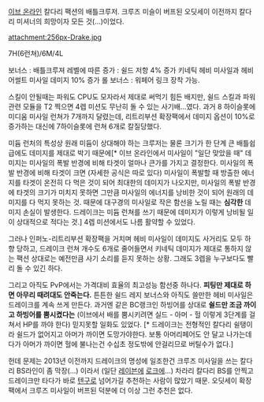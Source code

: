 [[이브 온라인]] 칼다리 팩션의 배틀크루저. 크루즈 미슬이 버프된 오딧세이 이전까지 칼다리 미셔너의 희망이자 모든 것(...)이었다.

attachment:256px-Drake.jpg

7H(6런쳐)/6M/4L

보너스 :
배틀크루져 레벨에 따른 증가 :
쉴드 저항 4% 증가
키네틱 헤비 미사일과 헤비 어썰트 미사일 데미지 10% 증가
롤 보너스 :
워페어 링크 장착 가능.

스킬이 안될때는 파워도 CPU도 모자라서 제대로 써먹기 힘든 배지만, 쉴드 스킬과 파워 관련 모듈을 T2 찍으면 4렙 미션도 무난히 돌 수 있는 사기배...였다. 과거 8 하이슬롯에 미디움 미사일 런쳐가 7개까지 달렸는데, 리트리부션 확장팩에서 데미지 옵션이 10%로 증가하는 대신에 7하이슬롯에 런쳐 6개로 칼질당했다.

미듐 런처의 특성상 원래 미듐이 상대해야 하는 크루저는 물론 크기가 한 단계 큰 배틀쉽급에도 데미지를 제대로 박기 때문에[* 이브 온라인에서 미사일이 "일단 맞았을 때" 데미지는 미사일의 폭발 반경에 비해 타겟이 얼마나 큰가를 가지고 결정한다. 미사일의 폭발 반경에 비해 타겟이 크면 (자세한 공식은 따로 있다) 미사일이 폭발할 때 방출한 에너지를 타겟이 온전히 다 먹은 것이 되어 최대한의 데미지가 나오지만, 미사일의 폭발 반경에 타겟의 크기가 미치지 못하면 그만큼 미사일의 에너지를 낭비한 것이 되어 원래의 데미지를 다 먹지 못하는 것. 때문에 대구경의 미사일로 작은 함선을 노릴 때는 '''심각한''' 데미지 손실이 발생한다. 드레이크는 미듐 런쳐를 쓰기 때문에 데미지가 이렇게 낭비될 일이 상대적으로 적다는 것.] 4렙 미션에서도 나름 활약할 수 있었다.

그러나 인퍼노-리트리부션 확장팩을 거치며 헤비 미사일이 데미지도 사거리도 모두 하향 당하고, 드레이크 런쳐 개수도 6개로 줄어들면서 키네틱 데미지가 제대로 통하지 않는 팩션 상대로는 예전만큼 사기 소리를 듣지 못하는 상황. 그래도 3렙을 누구보다도 빨리 돌 수 있긴 하다.

그리고 아직도 PvP에서는 가격대비 효율의 최고성능 함선중 하나다. '''피팅만 제대로 하면 아무리 때려대도 안죽는다.''' 튼튼한 쉴드 레지 보너스와 아직도 쓸만한 헤비 미사일은 드레이크를 계속 쓰게 만든다. 과거엔 같은 BC랭크인 하빙어를 상대로 '''쉴드만 조금 까이고 하빙어를 뿜시켰다는''' (이브에서 배를 뿜시키려면 실드 - 아머 - 헐 이렇게 3단계를 걸쳐서 HP를 까야 한다) 믿지못할 일화도 있었다. [* 드레이크는 전형적인 칼다리 쉴탱이라 쉴드가 없어지고 아머가 까이면 도망가야한다. 보통 아머리페어도 안 달고 나가는데다가 아머가 까이면 헐에 불나는건 수십초 정도밖에 안걸리므로 버틸수가 없다.]

헌데 문제는 2013년 이전까지 드레이크의 명성에 일조한건 크루즈 미사일을 쓰는 칼다리 BS라인이 좀 막장(...) 이라서 (일단 [[레이븐]]에 [[로크]]에...) 차라리 칼다리 BS를 안찍고 드레이크만 타다가 바로 [[텐구]]로 넘어가길 추천하는 사람이 많았기 때문. 오딧세이 확장팩에서 크루즈 미사일이 버프된 덕분에 더 이상 그런 추천은 없다.
